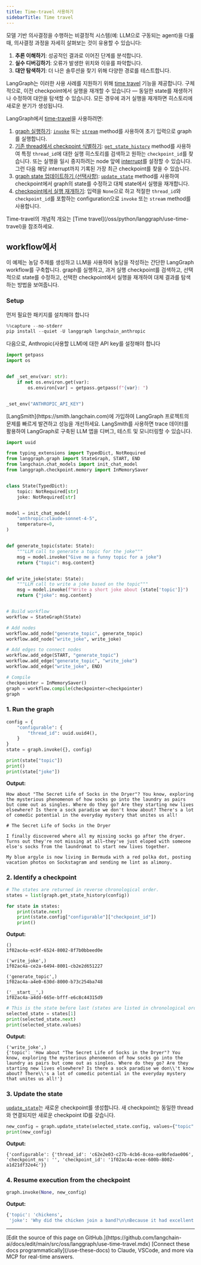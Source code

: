 ```yaml
---
title: Time-travel 사용하기
sidebarTitle: Time travel
---
```




모델 기반 의사결정을 수행하는 비결정적 시스템(예: LLM으로 구동되는 agent)을 다룰 때, 의사결정 과정을 자세히 살펴보는 것이 유용할 수 있습니다:

1. <Icon icon="lightbulb" size={16} /> **추론 이해하기**: 성공적인 결과로 이어진 단계를 분석합니다.
2. <Icon icon="bug" size={16} /> **실수 디버깅하기**: 오류가 발생한 위치와 이유를 파악합니다.
3. <Icon icon="magnifying-glass" size={16} /> **대안 탐색하기**: 더 나은 솔루션을 찾기 위해 다양한 경로를 테스트합니다.

LangGraph는 이러한 사용 사례를 지원하기 위해 [time travel](/oss/python/langgraph/use-time-travel) 기능을 제공합니다. 구체적으로, 이전 checkpoint에서 실행을 재개할 수 있습니다 — 동일한 state를 재생하거나 수정하여 대안을 탐색할 수 있습니다. 모든 경우에 과거 실행을 재개하면 히스토리에 새로운 분기가 생성됩니다.

LangGraph에서 [time-travel](/oss/python/langgraph/use-time-travel)을 사용하려면:

1. [graph 실행하기](#1-run-the-graph): [`invoke`](https://reference.langchain.com/python/langgraph/graphs/#langgraph.graph.state.CompiledStateGraph.invoke) 또는 [`stream`](https://reference.langchain.com/python/langgraph/graphs/#langgraph.graph.state.CompiledStateGraph.stream) method를 사용하여 초기 입력으로 graph를 실행합니다.
2. [기존 thread에서 checkpoint 식별하기](#2-identify-a-checkpoint): [`get_state_history`](https://reference.langchain.com/python/langgraph/graphs/#langgraph.graph.state.CompiledStateGraph.get_state_history) method를 사용하여 특정 `thread_id`에 대한 실행 히스토리를 검색하고 원하는 `checkpoint_id`를 찾습니다.
  또는 실행을 일시 중지하려는 node 앞에 [interrupt](/oss/python/langgraph/interrupts)를 설정할 수 있습니다. 그런 다음 해당 interrupt까지 기록된 가장 최근 checkpoint를 찾을 수 있습니다.
3. [graph state 업데이트하기 (선택사항)](#3-update-the-state-optional): [`update_state`](https://reference.langchain.com/python/langgraph/graphs/#langgraph.graph.state.CompiledStateGraph.update_state) method를 사용하여 checkpoint에서 graph의 state를 수정하고 대체 state에서 실행을 재개합니다.
4. [checkpoint에서 실행 재개하기](#4-resume-execution-from-the-checkpoint): 입력을 `None`으로 하고 적절한 `thread_id`와 `checkpoint_id`를 포함하는 configuration으로 `invoke` 또는 `stream` method를 사용합니다.




<Tip>
Time-travel의 개념적 개요는 [Time travel](/oss/python/langgraph/use-time-travel)을 참조하세요.
</Tip>

## workflow에서

이 예제는 농담 주제를 생성하고 LLM을 사용하여 농담을 작성하는 간단한 LangGraph workflow를 구축합니다. graph를 실행하고, 과거 실행 checkpoint를 검색하고, 선택적으로 state를 수정하고, 선택한 checkpoint에서 실행을 재개하여 대체 결과를 탐색하는 방법을 보여줍니다.

### Setup

먼저 필요한 패키지를 설치해야 합니다

```python
%%capture --no-stderr
pip install --quiet -U langgraph langchain_anthropic
```




다음으로, Anthropic(사용할 LLM)에 대한 API key를 설정해야 합니다

```python
import getpass
import os


def _set_env(var: str):
    if not os.environ.get(var):
        os.environ[var] = getpass.getpass(f"{var}: ")


_set_env("ANTHROPIC_API_KEY")
```




<Tip>
[LangSmith](https://smith.langchain.com)에 가입하여 LangGraph 프로젝트의 문제를 빠르게 발견하고 성능을 개선하세요. LangSmith를 사용하면 trace 데이터를 활용하여 LangGraph로 구축된 LLM 앱을 디버그, 테스트 및 모니터링할 수 있습니다.
</Tip>

```python
import uuid

from typing_extensions import TypedDict, NotRequired
from langgraph.graph import StateGraph, START, END
from langchain.chat_models import init_chat_model
from langgraph.checkpoint.memory import InMemorySaver


class State(TypedDict):
    topic: NotRequired[str]
    joke: NotRequired[str]


model = init_chat_model(
    "anthropic:claude-sonnet-4-5",
    temperature=0,
)


def generate_topic(state: State):
    """LLM call to generate a topic for the joke"""
    msg = model.invoke("Give me a funny topic for a joke")
    return {"topic": msg.content}


def write_joke(state: State):
    """LLM call to write a joke based on the topic"""
    msg = model.invoke(f"Write a short joke about {state['topic']}")
    return {"joke": msg.content}


# Build workflow
workflow = StateGraph(State)

# Add nodes
workflow.add_node("generate_topic", generate_topic)
workflow.add_node("write_joke", write_joke)

# Add edges to connect nodes
workflow.add_edge(START, "generate_topic")
workflow.add_edge("generate_topic", "write_joke")
workflow.add_edge("write_joke", END)

# Compile
checkpointer = InMemorySaver()
graph = workflow.compile(checkpointer=checkpointer)
graph
```




### 1. Run the graph

```python
config = {
    "configurable": {
        "thread_id": uuid.uuid4(),
    }
}
state = graph.invoke({}, config)

print(state["topic"])
print()
print(state["joke"])
```




**Output:**

```
How about "The Secret Life of Socks in the Dryer"? You know, exploring the mysterious phenomenon of how socks go into the laundry as pairs but come out as singles. Where do they go? Are they starting new lives elsewhere? Is there a sock paradise we don't know about? There's a lot of comedic potential in the everyday mystery that unites us all!

# The Secret Life of Socks in the Dryer

I finally discovered where all my missing socks go after the dryer. Turns out they're not missing at all—they've just eloped with someone else's socks from the laundromat to start new lives together.

My blue argyle is now living in Bermuda with a red polka dot, posting vacation photos on Sockstagram and sending me lint as alimony.
```

### 2. Identify a checkpoint

```python
# The states are returned in reverse chronological order.
states = list(graph.get_state_history(config))

for state in states:
    print(state.next)
    print(state.config["configurable"]["checkpoint_id"])
    print()
```

**Output:**

```
()
1f02ac4a-ec9f-6524-8002-8f7b0bbeed0e

('write_joke',)
1f02ac4a-ce2a-6494-8001-cb2e2d651227

('generate_topic',)
1f02ac4a-a4e0-630d-8000-b73c254ba748

('__start__',)
1f02ac4a-a4dd-665e-bfff-e6c8c44315d9
```




```python
# This is the state before last (states are listed in chronological order)
selected_state = states[1]
print(selected_state.next)
print(selected_state.values)
```

**Output:**

```
('write_joke',)
{'topic': 'How about "The Secret Life of Socks in the Dryer"? You know, exploring the mysterious phenomenon of how socks go into the laundry as pairs but come out as singles. Where do they go? Are they starting new lives elsewhere? Is there a sock paradise we don\\'t know about? There\\'s a lot of comedic potential in the everyday mystery that unites us all!'}
```




<a id="optional"></a>
### 3. Update the state

[`update_state`](https://reference.langchain.com/python/langgraph/graphs/#langgraph.graph.state.CompiledStateGraph.update_state)는 새로운 checkpoint를 생성합니다. 새 checkpoint는 동일한 thread와 연결되지만 새로운 checkpoint ID를 갖습니다.

```python
new_config = graph.update_state(selected_state.config, values={"topic": "chickens"})
print(new_config)
```

**Output:**

```
{'configurable': {'thread_id': 'c62e2e03-c27b-4cb6-8cea-ea9bfedae006', 'checkpoint_ns': '', 'checkpoint_id': '1f02ac4a-ecee-600b-8002-a1d21df32e4c'}}
```




### 4. Resume execution from the checkpoint

```python
graph.invoke(None, new_config)
```

**Output:**

```python
{'topic': 'chickens',
 'joke': 'Why did the chicken join a band?\n\nBecause it had excellent drumsticks!'}
```

---

<Callout icon="pen-to-square" iconType="regular">
    [Edit the source of this page on GitHub.](https://github.com/langchain-ai/docs/edit/main/src/oss/langgraph/use-time-travel.mdx)
</Callout>
<Tip icon="terminal" iconType="regular">
    [Connect these docs programmatically](/use-these-docs) to Claude, VSCode, and more via MCP for    real-time answers.
</Tip>

